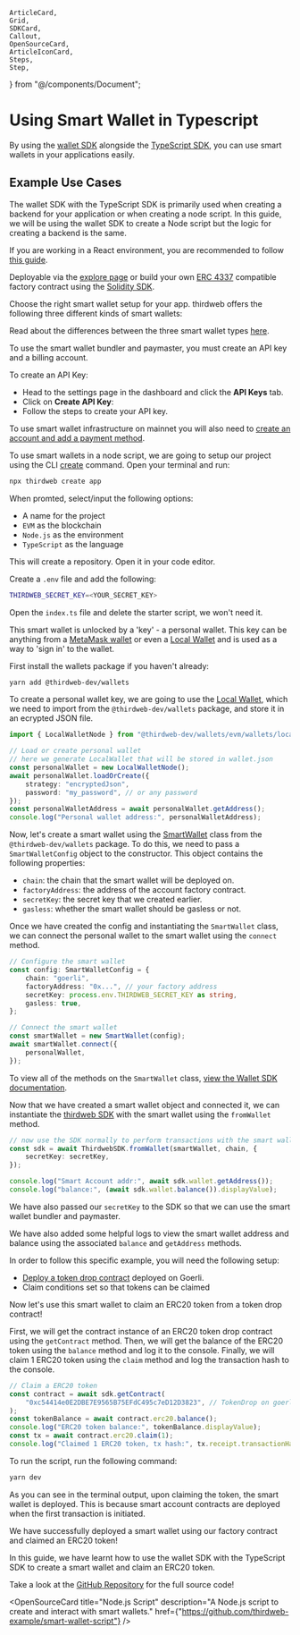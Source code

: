 	ArticleCard,
	Grid,
	SDKCard,
	Callout,
	OpenSourceCard,
	ArticleIconCard,
	Steps,
	Step,
} from "@/components/Document";

# Using Smart Wallet in Typescript

By using the [wallet SDK](/references/wallets/latest) alongside the [TypeScript SDK](/typescript/latest), you can use smart wallets in your applications easily.

## Example Use Cases

The wallet SDK with the TypeScript SDK is primarily used when creating a backend for your application or when creating a node script.
In this guide, we will be using the wallet SDK to create a Node script but the logic for creating a backend is the same.

If you are working in a React environment, you are recommended to follow [this guide](/wallets/smart-wallet/guides/react/latest).

<Steps>
    <Step title="Deploy an Account Factory">

Deployable via the [explore page](https://thirdweb.com/explore/smart-wallet) or build your own [ERC 4337](https://eips.ethereum.org/EIPS/eip-4337) compatible factory contract using the [Solidity SDK](/contracts/build/base-contracts/erc-4337).

Choose the right smart wallet setup for your app. thirdweb offers the following three different kinds of smart wallets:

<Grid>
	<ArticleIconCard
		title="Account Factory"
		href="https://thirdweb.com/thirdweb.eth/AccountFactory"
		icon={WalletsSmartIcon}
	/>
	<ArticleIconCard
		title="Managed Account Factory"
		href="https://thirdweb.com/thirdweb.eth/ManagedAccountFactory"
		icon={WalletsSmartIcon}
	/>
	<ArticleIconCard
		title="Dynamic Account Factory"
		href="https://thirdweb.com/thirdweb.eth/DynamicAccountFactory"
		icon={WalletsSmartIcon}
	/>
</Grid>

Read about the differences between the three smart wallet types [here](/smart-wallet/how-it-works#smart-wallet-factories).

</Step>
<Step title="Create an API key">

To use the smart wallet bundler and paymaster, you must create an API key and a billing account.

To create an API Key:

- Head to the settings page in the dashboard and click the **API Keys** tab.
- Click on **Create API Key**:
- Follow the steps to create your API key.

To use smart wallet infrastructure on mainnet you will also need to [create an account and add a payment method](https://thirdweb.com/dashboard/settings/billing).

</Step>
<Step title="Create a Node Script">

To use smart wallets in a node script, we are going to setup our project using the CLI [create](/cli/create) command.
Open your terminal and run:

```bash
npx thirdweb create app
```

When promted, select/input the following options:

- A name for the project
- `EVM` as the blockchain
- `Node.js` as the environment
- `TypeScript` as the language

This will create a repository. Open it in your code editor.

Create a `.env` file and add the following:

```bash
THIRDWEB_SECRET_KEY=<YOUR_SECRET_KEY>
```

Open the `index.ts` file and delete the starter script, we won't need it.

</Step>
<Step title="Creating the Personal Wallet Key">

This smart wallet is unlocked by a 'key' - a personal wallet.
This key can be anything from a [MetaMask wallet](/references/wallets/MetaMaskWallet) or even a [Local Wallet](/references/wallets/LocalWallet) and is used as a way to 'sign in' to the wallet.

First install the wallets package if you haven't already:

```bash
yarn add @thirdweb-dev/wallets
```

To create a personal wallet key, we are going to use the [Local Wallet](/references/wallets/LocalWallet), which we need to import from the `@thirdweb-dev/wallets` package, and store it in an ecrypted JSON file.

```typescript
import { LocalWalletNode } from "@thirdweb-dev/wallets/evm/wallets/local-wallet-node";

// Load or create personal wallet
// here we generate LocalWallet that will be stored in wallet.json
const personalWallet = new LocalWalletNode();
await personalWallet.loadOrCreate({
	strategy: "encryptedJson",
	password: "my_password", // or any password
});
const personalWalletAddress = await personalWallet.getAddress();
console.log("Personal wallet address:", personalWalletAddress);
```

</Step>
<Step title="Creating the Smart Wallet">

Now, let's create a smart wallet using the [SmartWallet](/wallet/smart-wallet) class from the `@thirdweb-dev/wallets` package.
To do this, we need to pass a `SmartWalletConfig` object to the constructor. This object contains the following properties:

- `chain`: the chain that the smart wallet will be deployed on.
- `factoryAddress`: the address of the account factory contract.
- `secretKey`: the secret key that we created earlier.
- `gasless`: whether the smart wallet should be gasless or not.

Once we have created the config and instantiating the `SmartWallet` class, we can connect the personal wallet to the smart wallet using the `connect` method.

```typescript
// Configure the smart wallet
const config: SmartWalletConfig = {
	chain: "goerli",
	factoryAddress: "0x...", // your factory address
	secretKey: process.env.THIRDWEB_SECRET_KEY as string,
	gasless: true,
};

// Connect the smart wallet
const smartWallet = new SmartWallet(config);
await smartWallet.connect({
	personalWallet,
});
```

To view all of the methods on the `SmartWallet` class, [view the Wallet SDK documentation](/wallet/smart-wallet).

</Step>
<Step title="Instantiate the thirdweb SDK">

Now that we have created a smart wallet object and connected it, we can instantiate the [thirdweb SDK](/typescript/latest) with the smart wallet using the `fromWallet` method.

```typescript
// now use the SDK normally to perform transactions with the smart wallet
const sdk = await ThirdwebSDK.fromWallet(smartWallet, chain, {
	secretKey: secretKey,
});

console.log("Smart Account addr:", await sdk.wallet.getAddress());
console.log("balance:", (await sdk.wallet.balance()).displayValue);
```

We have also passed our `secretKey` to the SDK so that we can use the smart wallet bundler and paymaster.

We have also added some helpful logs to view the smart wallet address and balance using the associated `balance` and `getAddress` methods.

</Step>
<Step title="Using the Smart Wallet">

In order to follow this specific example, you will need the following setup:

- [Deploy a token drop contract](https://thirdweb.com/thirdweb.eth/DropERC20) deployed on Goerli.
- Claim conditions set so that tokens can be claimed

Now let's use this smart wallet to claim an ERC20 token from a token drop contract!

First, we will get the contract instance of an ERC20 token drop contract using the `getContract` method.
Then, we will get the balance of the ERC20 token using the `balance` method and log it to the console.
Finally, we will claim 1 ERC20 token using the `claim` method and log the transaction hash to the console.

```typescript
// Claim a ERC20 token
const contract = await sdk.getContract(
	"0xc54414e0E2DBE7E9565B75EFdC495c7eD12D3823", // TokenDrop on goerli
);
const tokenBalance = await contract.erc20.balance();
console.log("ERC20 token balance:", tokenBalance.displayValue);
const tx = await contract.erc20.claim(1);
console.log("Claimed 1 ERC20 token, tx hash:", tx.receipt.transactionHash);
```

</Step>
<Step title="Run the Script">

To run the script, run the following command:

```bash
yarn dev
```

As you can see in the terminal output, upon claiming the token, the smart wallet is deployed. This is because smart account contracts are deployed when the first transaction is initiated.

We have successfully deployed a smart wallet using our factory contract and claimed an ERC20 token!

</Step>
<Step title="Conclusion">

In this guide, we have learnt how to use the wallet SDK with the TypeScript SDK to
create a smart wallet and claim an ERC20 token.

Take a look at the [GitHub Repository](https://github.com/thirdweb-example/smart-wallet-script) for the full source code!

<OpenSourceCard
	title="Node.js Script"
	description="A Node.js script to create and interact with smart wallets."
	href={"https://github.com/thirdweb-example/smart-wallet-script"}
/>
</Step>
</Steps>
